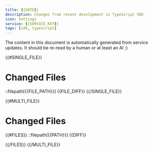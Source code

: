 ```yaml
---
title: {{DATE}}
description: Changes from recent development in TypeScript SDK
icon: Settings
service: {{SERVICE_KEY}}
tags: [sdk, typescript]
---
```


<Callout type="warning">
  <Files>
    <Folder name="content" defaultOpen>
      <Folder name="docs">
        <Folder name="updates">
          <File name="{{SERVICE_KEY}}-2025-07-02.mdx" />
        </Folder>
      </Folder>
    </Folder>
  </Files>
  The content in this document is automatically generated from service updates. It should be re-read by a human or at least an AI ;)
</Callout>

{{#SINGLE_FILE}}
# Changed Files

::filepath[{{FILE_PATH}}]
{{FILE_DIFF}}
{{/SINGLE_FILE}}

{{#MULTI_FILE}}
# Changed Files

{{#FILES}}
::filepath[{{PATH}}]
{{DIFF}}

{{/FILES}}
{{/MULTI_FILE}} 